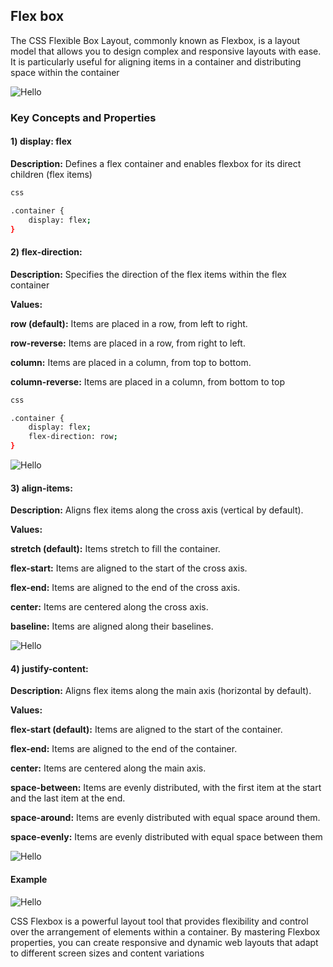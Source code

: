 
## Flex box

The CSS Flexible Box Layout, commonly known as Flexbox, is a layout model that allows you to design complex and responsive layouts with ease. It is particularly useful for aligning items in a container and distributing space within the container

![Hello](/Css-flex.jpg)

### Key Concepts and Properties

#### 1) display: flex

**Description:** Defines a flex container and enables flexbox for its direct children (flex items)

```bash copy filename="Css"
css

.container {
    display: flex;
}

```

#### 2) flex-direction:

**Description:** Specifies the direction of the flex items within the flex container

**Values:**

**row (default):** Items are placed in a row, from left to right.

**row-reverse:** Items are placed in a row, from right to left.

**column:** Items are placed in a column, from top to bottom.

**column-reverse:** Items are placed in a column, from bottom to top

```bash copy filename="Css"
css

.container {
    display: flex;
    flex-direction: row;
}

```

![Hello](/flex2.jpg)

#### 3) align-items:

**Description:** Aligns flex items along the cross axis (vertical by default).

**Values:**

**stretch (default):** Items stretch to fill the container.

**flex-start:** Items are aligned to the start of the cross axis.

**flex-end:** Items are aligned to the end of the cross axis.

**center:** Items are centered along the cross axis.

**baseline:** Items are aligned along their baselines.

![Hello](/flex3.jpg)

#### 4) justify-content:

**Description:** Aligns flex items along the main axis (horizontal by default).

**Values:**

**flex-start (default):** Items are aligned to the start of the container.

**flex-end:** Items are aligned to the end of the container.

**center:** Items are centered along the main axis.

**space-between:** Items are evenly distributed, with the first item at the start and the last item at the end.

**space-around:** Items are evenly distributed with equal space around them.

**space-evenly:** Items are evenly distributed with equal space between them

![Hello](/flex4.jpg)

#### Example

![Hello](/flex5.jpg)

<Callout type="info" emoji="ℹ️">
  CSS Flexbox is a powerful layout tool that provides flexibility and control
  over the arrangement of elements within a container. By mastering Flexbox
  properties, you can create responsive and dynamic web layouts that adapt to
  different screen sizes and content variations
</Callout>
